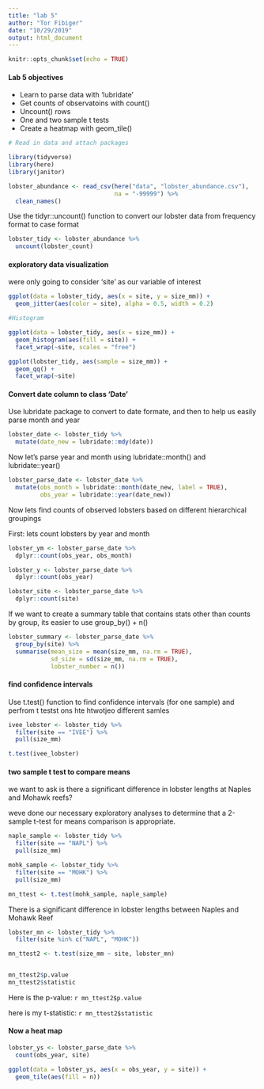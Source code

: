 ```yaml
---
title: "lab 5"
author: "Tor Fibiger"
date: "10/29/2019"
output: html_document
---
```


```r
knitr::opts_chunk$set(echo = TRUE)
```

#### Lab 5 objectives
- Learn to parse data with 'lubridate'
- Get counts of observatoins with count()
- Uncount() rows
- One and two sample t tests
- Create a heatmap with geom_tile()

```r
# Read in data and attach packages

library(tidyverse)
library(here)
library(janitor)

lobster_abundance <- read_csv(here("data", "lobster_abundance.csv"),
                              na = "-99999") %>% 
  clean_names()

```

Use the tidyr::uncount() function to convert our lobster data from frequency format to case format

```r
lobster_tidy <- lobster_abundance %>% 
  uncount(lobster_count)
```

#### exploratory data visualization

were only going to consider 'site' as our variable of interest

```r
ggplot(data = lobster_tidy, aes(x = site, y = size_mm)) +
  geom_jitter(aes(color = site), alpha = 0.5, width = 0.2)

#Histogram

ggplot(data = lobster_tidy, aes(x = size_mm)) +
  geom_histogram(aes(fill = site)) +
  facet_wrap(~site, scales = "free")

ggplot(lobster_tidy, aes(sample = size_mm)) +
  geom_qq() +
  facet_wrap(~site)


```

#### Convert date column to class 'Date'

Use lubridate package to convert to date formate, and then to help us easily parse month and year

```r
lobster_date <- lobster_tidy %>% 
  mutate(date_new = lubridate::mdy(date))
```

Now let's parse year and month using lubridate::month() and lubridate::year()

```r
lobster_parse_date <- lobster_date %>% 
  mutate(obs_month = lubridate::month(date_new, label = TRUE),
         obs_year = lubridate::year(date_new))
```

Now lets find counts of observed lobsters based on different hierarchical groupings

First: lets count lobsters by year and month

```r
lobster_ym <- lobster_parse_date %>% 
  dplyr::count(obs_year, obs_month)

lobster_y <- lobster_parse_date %>% 
  dplyr::count(obs_year)

lobster_site <- lobster_parse_date %>% 
  dplyr::count(site)
```

If we want to create a summary table that contains stats other than counts by group, its easier to use group_by() + n()

```r
lobster_summary <- lobster_parse_date %>% 
  group_by(site) %>% 
  summarise(mean_size = mean(size_mm, na.rm = TRUE),
            sd_size = sd(size_mm, na.rm = TRUE),
            lobster_number = n())
```

#### find confidence intervals

Use t.test() function to find confidence intervals (for one sample) and perfrom t testst ons hte htwotjeo different samles

```r
ivee_lobster <- lobster_tidy %>% 
  filter(site == "IVEE") %>% 
  pull(size_mm)

t.test(ivee_lobster)
```

#### two sample t test to compare means

we want to ask is there a significant difference in lobster lengths at Naples and Mohawk reefs?

weve done our necessary exploratory analyses to determine that a 2-sample t-test for means comparison is appropriate.

```r
naple_sample <- lobster_tidy %>% 
  filter(site == "NAPL") %>% 
  pull(size_mm)

mohk_sample <- lobster_tidy %>% 
  filter(site == "MOHK") %>% 
  pull(size_mm)

mn_ttest <- t.test(mohk_sample, naple_sample)
```

There is a significant difference in lobster lengths between Naples and Mohawk Reef

```r
lobster_mn <- lobster_tidy %>% 
  filter(site %in% c("NAPL", "MOHK"))

mn_ttest2 <- t.test(size_mm ~ site, lobster_mn)


mn_ttest2$p.value
mn_ttest2$statistic

```

Here is the p-value: `r mn_ttest2$p.value`

here is my t-statistic: `r mn_ttest2$statistic`


#### Now a heat map

```r
lobster_ys <- lobster_parse_date %>% 
  count(obs_year, site)

ggplot(data = lobster_ys, aes(x = obs_year, y = site)) +
  geom_tile(aes(fill = n))
```

